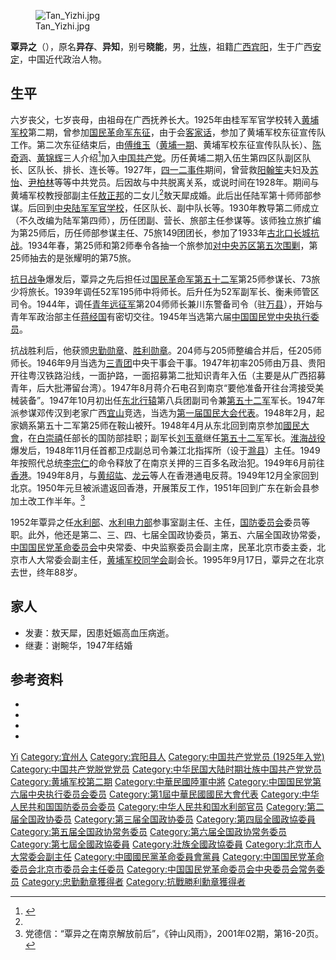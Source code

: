[[File:Tan_Yizhi.jpg|thumb]]

'''覃异之'''（{{bd|1907年|7月7月|1995年|9月17日}}），原名'''异存'''、'''异知'''，别号'''晓能'''，男，[[壮族|壮族]]，祖籍[[广西|广西]][[宾阳|宾阳]]，生于广西[[都安县|安定]]，中国近代政治人物。

== 生平 ==
六岁丧父，七岁丧母，由祖母在广西抚养长大。1925年由桂军军官学校转入[[黄埔军校|黄埔军校]]第二期，曾参加[[国民革命军东征|国民革命军东征]]，由于会[[客家话|客家话]]，参加了黄埔军校东征宣传队工作。第二次东征结束后，由[[傅维玉|傅维玉]]（[[黄埔一期|黄埔一期]]、黄埔军校东征宣传队队长）、[[陈奇涵|陈奇涵]]、[[黄锦辉|黄锦辉]]三人介绍<ref name="a1">{{Cite web |url=https://www.sohu.com/a/27767536_115854 |title=我的父亲覃异之 |accessdate=2018-11-20 |author= |date=2015-08-17 |work= |publisher=搜狐网 |language=Zh-hans |archive-date=2020-06-05 |archive-url=https://web.archive.org/web/20200605004301/https://www.sohu.com/a/27767536_115854 |dead-url=no }}</ref>加入[[中国共产党|中国共产党]]。历任黄埔二期入伍生第四区队副区队长、区队长、排长、连长等。1927年，[[四一二事件|四一二事件]]期间，曾营救[[阳翰笙|阳翰笙]]夫妇及[[苏怡|苏怡]]、[[尹柏林|尹柏林]]等等中共党员。后因故与中共脱离关系，或说时间在1928年。期间与黄埔军校教授部副主任[[敖正邦|敖正邦]]的二女儿<ref name="a1"/>敖天犀成婚。此后出任陆军第十师师部参谋。后回到[[中央陆军军官学校|中央陆军军官学校]]，任区队长、副中队长等。1930年教导第二师成立（不久改编为陆军第四师），历任团副、营长、旅部主任参谋等。该师独立旅扩编为第25师后，历任师部参谋主任、75旅149团团长，参加了1933年[[古北口|古北口]][[长城抗战|长城抗战]]。1934年春，第25师和第2师奉令各抽一个旅参加[[中央苏区第五次反围剿战争|对中央苏区第五次围剿]]，第25师抽去的是张耀明的第75旅。

[[抗日战争|抗日战争]]爆发后，覃异之先后担任过[[国民革命军第五十二军|国民革命军第五十二军]]第25师参谋长、73旅少将旅长。1939年调任52军195师中将师长。后升任为52军副军长、衡耒师管区司令。1944年，调任[[青年远征军|青年远征军]]第204师师长兼川东警备司令（驻[[万县|万县]]），开始与青年军政治部主任[[蒋经国|蒋经国]]有密切交往。1945年当选第六届[[中国国民党中央执行委员|中国国民党中央执行委员]]。

抗战胜利后，他获颁[[忠勤勋章|忠勤勋章]]、[[抗战胜利勋章|胜利勋章]]。204师与205师整编合并后，任205师师长。1946年9月当选为[[三青团|三青团]]中央干事会干事。1947年初率205师由万县、贵阳开往粤汉铁路沿线，一面护路，一面招募第二批知识青年入伍（主要是从广西招募青年，后大批滞留台湾）。1947年8月蒋介石电召到南京“要他准备开往台湾接受美械装备”。1947年10月初出任[[东北行辕|东北行辕]]第八兵团副司令兼[[国民革命军第五十二军|第五十二军]]军长。1947年派参谋邓传汉到老家广西[[宜山|宜山]]竞选，当选为[[第一届国民大会代表|第一届国民大会代表]]。1948年2月，起家嫡系第五十二军第25师在鞍山被歼。1948年4月从东北回到南京参加[[國民大會|國民大會]]，在[[白崇禧|白崇禧]]任部长的国防部挂职；副军长[[刘玉章|刘玉章]]继任[[国民革命军第五十二军|第五十二军]]军长。[[淮海战役|淮海战役]]爆发后，1948年11月任首都卫戍副总司令兼江北指挥所（设于[[滁县|滁县]]）主任。1949年按照代总统[[李宗仁|李宗仁]]的命令释放了在南京关押的三百多名政治犯。1949年6月前往[[香港|香港]]。1949年8月，与[[黄绍竑|黄绍竑]]、[[龙云|龙云]]等人在香港通电反蒋。1949年12月全家回到北京。1950年元旦被派遣返回香港，开展策反工作，1951年回到广东在新会县参加土改工作半年。<ref>党德信：“覃异之在南京解放前后”，《钟山风雨》，2001年02期，第16-20页。</ref>

1952年覃异之任[[中华人民共和国水利部|水利部]]、[[中华人民共和国水利电力部|水利电力部]]参事室副主任、主任，[[中华人民共和国国防委员会|国防委员会]]委员等职。此外，他还是第二、三、四、七届全国政协委员，第五、六届全国政协常委，[[中国国民党革命委员会|中国国民党革命委员会]]中央常委、中央监察委员会副主席，民革北京市委主委，北京市人大常委会副主任，[[黄埔军校同学会|黄埔军校同学会]]副会长。1995年9月17日，覃异之在北京去世，终年88岁。
==家人==
*发妻：敖天犀，因患妊娠高血压病逝。
*继妻：谢畹华，1947年结婚

== 参考资料 ==
{{Reflist}}
* {{cite book|title=《叱吒風雲:黃埔二期馳騁記》|author=陳予歡|year=2013|publisher=秀威資訊|pages=321-323}}
* {{cite web|url=http://www.huangpu.org.cn/lrfhz/201209/t20120905_3042239.html|title=覃异之|date=2012-09-05|work=黄埔军校同学会|access-date=2016-04-12|archive-date=2020-06-05|archive-url=https://web.archive.org/web/20200605004312/http://www.huangpu.org.cn/lrfhz/201209/t20120905_3042239.html|dead-url=no}}
* {{cite web|url=http://yz.gxdqw.com/lsrw/201407/t20140709_19463.html|title=覃异之(1907～1995)|work=宜州市志办}}{{dead link|date=2018年4月 |bot=InternetArchiveBot |fix-attempted=yes }}
* {{cite book|title=《黄埔军校名人传 （下册）》|editor=杨牧,袁伟良|publisher=河南人民出版社|year=2005}}

{{start box}}
{{s-ppo}}
{{s-before|[[侯镜如|侯镜如]]}}
{{s-title|[[中国国民党革命委员会北京市委员会|中国国民党革命委员会北京市委员会]]主任委员|？年－1992年}}
{{s-after|[[何鲁丽|何鲁丽]]}}
{{end box}}

{{1949年聲明脫離國民黨政治人物名單}}
{{Navboxes 
| title  = 覃异之在[[中国国民党革命委员会|中国国民党革命委员会]]的职务
| list1  =
{{中国国民党革命委员会第五届中央委员会}}
{{中国国民党革命委员会第六届中央委员会}}
{{中国国民党革命委员会第七届中央委员会}}
}}

{{Authority control}}
{{DEFAULTSORT:Qin覃}}
[[Category:覃姓|Yi]]
[[Category:宜州人|Category:宜州人]]
[[Category:宾阳县人|Category:宾阳县人]]
[[Category:中国共产党党员_(1925年入党)|Category:中国共产党党员 (1925年入党)]]
[[Category:中国共产党脱党党员|Category:中国共产党脱党党员]]
[[Category:中华民国大陆时期壮族中国共产党党员|Category:中华民国大陆时期壮族中国共产党党员]]
[[Category:黄埔军校第二期|Category:黄埔军校第二期]]
[[Category:中華民國陸軍中將|Category:中華民國陸軍中將]]
[[Category:中国国民党第六届中央执行委员会委员|Category:中国国民党第六届中央执行委员会委员]]
[[Category:第1屆中華民國國民大會代表|Category:第1屆中華民國國民大會代表]]
[[Category:中华人民共和国国防委员会委员|Category:中华人民共和国国防委员会委员]]
[[Category:中华人民共和国水利部官员|Category:中华人民共和国水利部官员]]
[[Category:第二届全国政协委员|Category:第二届全国政协委员]]
[[Category:第三届全国政协委员|Category:第三届全国政协委员]]
[[Category:第四屆全國政協委員|Category:第四屆全國政協委員]]
[[Category:第五届全国政协常务委员|Category:第五届全国政协常务委员]]
[[Category:第六届全国政协常务委员|Category:第六届全国政协常务委员]]
[[Category:第七屆全國政協委員|Category:第七屆全國政協委員]]
[[Category:壯族全國政協委員|Category:壯族全國政協委員]]
[[Category:北京市人大常委会副主任|Category:北京市人大常委会副主任]]
[[Category:中國國民黨革命委員會黨員|Category:中國國民黨革命委員會黨員]]
[[Category:中国国民党革命委员会北京市委员会主任委员|Category:中国国民党革命委员会北京市委员会主任委员]]
[[Category:中国国民党革命委员会中央委员会常务委员|Category:中国国民党革命委员会中央委员会常务委员]]
[[Category:忠勤勳章獲得者|Category:忠勤勳章獲得者]]
[[Category:抗戰勝利勳章獲得者|Category:抗戰勝利勳章獲得者]]